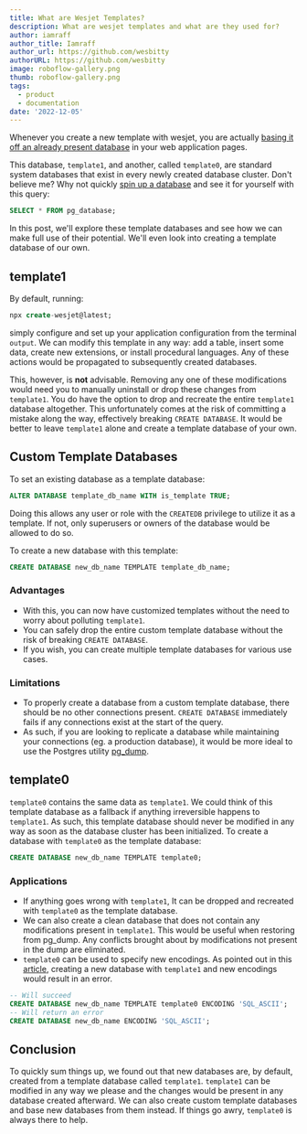 ```yaml
---
title: What are Wesjet Templates?
description: What are wesjet templates and what are they used for?
author: iamraff
author_title: Iamraff
author_url: https://github.com/wesbitty
authorURL: https://github.com/wesbitty
image: roboflow-gallery.png
thumb: roboflow-gallery.png
tags:
  - product
  - documentation
date: '2022-12-05'
---
```


Whenever you create a new template with wesjet, you are actually [basing it off an already present database](https://www.wesbitty.com/blog/2022-12-11-introducing-wesjet) in your web application pages.

<!--truncate-->

This database, `template1`, and another, called `template0`, are standard system databases that exist in every newly created database cluster. Don't believe me? Why not quickly [spin up a database](/docs/postgres/server/about) and see it for yourself with this query:

```sql
SELECT * FROM pg_database;
```

In this post, we'll explore these template databases and see how we can make full use of their potential. We'll even look into creating a template database of our own.

## template1

By default, running:

```sql
npx create-wesjet@latest;
```

simply configure and set up your application configuration from the terminal `output`. We can modify this template in any way: add a table, insert some data, create new extensions, or install procedural languages. Any of these actions would be propagated to subsequently created databases.

This, however, is **not** advisable. Removing any one of these modifications would need you to manually uninstall or drop these changes from `template1`. You do have the option to drop and recreate the entire `template1` database altogether. This unfortunately comes at the risk of committing a mistake along the way, effectively breaking `CREATE DATABASE`. It would be better to leave `template1` alone and create a template database of your own.

## Custom Template Databases

To set an existing database as a template database:

```sql
ALTER DATABASE template_db_name WITH is_template TRUE;
```

Doing this allows any user or role with the `CREATEDB` privilege to utilize it as a template. If not, only superusers or owners of the database would be allowed to do so.

To create a new database with this template:

```sql
CREATE DATABASE new_db_name TEMPLATE template_db_name;
```

### Advantages

- With this, you can now have customized templates without the need to worry about polluting `template1`.
- You can safely drop the entire custom template database without the risk of breaking `CREATE DATABASE`.
- If you wish, you can create multiple template databases for various use cases.

### Limitations

- To properly create a database from a custom template database, there should be no other connections present. `CREATE DATABASE` immediately fails if any connections exist at the start of the query.
- As such, if you are looking to replicate a database while maintaining your connections (eg. a production database), it would be more ideal to use the Postgres utility [pg_dump](https://www.postgresql.org/docs/12/app-pgdump.html).

## template0

`template0` contains the same data as `template1`. We could think of this template database as a fallback if anything irreversible happens to `template1`. As such, this template database should never be modified in any way as soon as the database cluster has been initialized. To create a database with `template0` as the template database:

```sql
CREATE DATABASE new_db_name TEMPLATE template0;
```

### Applications

- If anything goes wrong with `template1`, It can be dropped and recreated with `template0` as the template database.
- We can also create a clean database that does not contain any modifications present in `template1`. This would be useful when restoring from pg_dump. Any conflicts brought about by modifications not present in the dump are eliminated.
- `template0` can be used to specify new encodings. As pointed out in this [article](https://hashrocket.com/blog/posts/exploring-the-default-postgres-template-databases#:~:text=we%20can't%20edit%20the%20locale%20or%20encoding%20of%20a%20database%20copied%20from%20template1), creating a new database with `template1` and new encodings would result in an error.

```sql
-- Will succeed
CREATE DATABASE new_db_name TEMPLATE template0 ENCODING 'SQL_ASCII';
-- Will return an error
CREATE DATABASE new_db_name ENCODING 'SQL_ASCII';
```

## Conclusion

To quickly sum things up, we found out that new databases are, by default, created from a template database called `template1`. `template1` can be modified in any way we please and the changes would be present in any database created afterward. We can also create custom template databases and base new databases from them instead. If things go awry, `template0` is always there to help.

